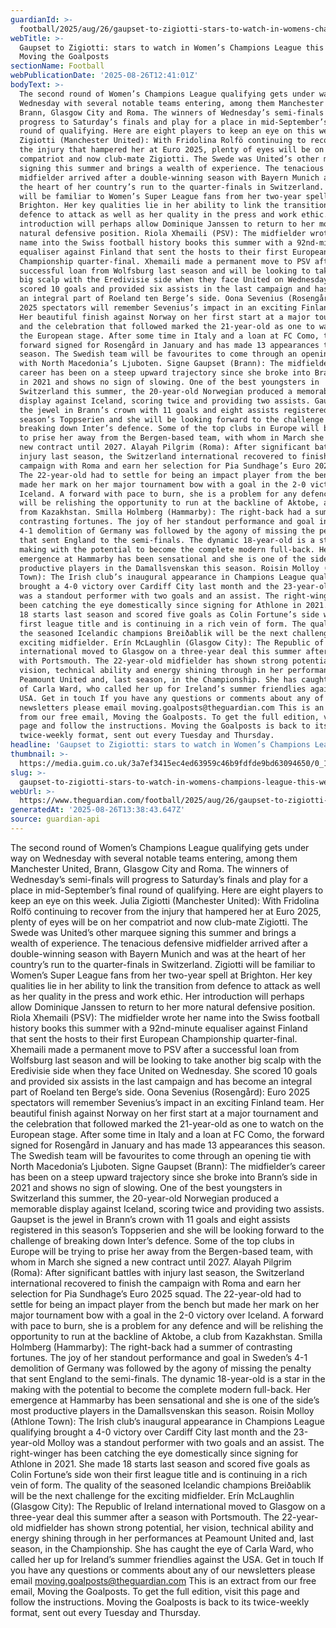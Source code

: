 ```yaml
---
guardianId: >-
  football/2025/aug/26/gaupset-to-zigiotti-stars-to-watch-in-womens-champions-league-this-week
webTitle: >-
  Gaupset to Zigiotti: stars to watch in Women’s Champions League this week  |
  Moving the Goalposts
sectionName: Football
webPublicationDate: '2025-08-26T12:41:01Z'
bodyText: >-
  The second round of Women’s Champions League qualifying gets under way on
  Wednesday with several notable teams entering, among them Manchester United,
  Brann, Glasgow City and Roma. The winners of Wednesday’s semi-finals will
  progress to Saturday’s finals and play for a place in mid-September’s final
  round of qualifying. Here are eight players to keep an eye on this week. Julia
  Zigiotti (Manchester United): With Fridolina Rolfö continuing to recover from
  the injury that hampered her at Euro 2025, plenty of eyes will be on her
  compatriot and now club-mate Zigiotti. The Swede was United’s other marquee
  signing this summer and brings a wealth of experience. The tenacious defensive
  midfielder arrived after a double-winning season with Bayern Munich and was at
  the heart of her country’s run to the quarter-finals in Switzerland. Zigiotti
  will be familiar to Women’s Super League fans from her two-year spell at
  Brighton. Her key qualities lie in her ability to link the transition from
  defence to attack as well as her quality in the press and work ethic. Her
  introduction will perhaps allow Dominique Janssen to return to her more
  natural defensive position. Riola Xhemaili (PSV): The midfielder wrote her
  name into the Swiss football history books this summer with a 92nd-minute
  equaliser against Finland that sent the hosts to their first European
  Championship quarter-final. Xhemaili made a permanent move to PSV after a
  successful loan from Wolfsburg last season and will be looking to take another
  big scalp with the Eredivisie side when they face United on Wednesday. She
  scored 10 goals and provided six assists in the last campaign and has become
  an integral part of Roeland ten Berge’s side. Oona Sevenius (Rosengård): Euro
  2025 spectators will remember Sevenius’s impact in an exciting Finland team.
  Her beautiful finish against Norway on her first start at a major tournament
  and the celebration that followed marked the 21-year-old as one to watch on
  the European stage. After some time in Italy and a loan at FC Como, the
  forward signed for Rosengård in January and has made 13 appearances this
  season. The Swedish team will be favourites to come through an opening tie
  with North Macedonia’s Ljuboten. Signe Gaupset (Brann): The midfielder’s
  career has been on a steep upward trajectory since she broke into Brann’s side
  in 2021 and shows no sign of slowing. One of the best youngsters in
  Switzerland this summer, the 20-year-old Norwegian produced a memorable
  display against Iceland, scoring twice and providing two assists. Gaupset is
  the jewel in Brann’s crown with 11 goals and eight assists registered in this
  season’s Toppserien and she will be looking forward to the challenge of
  breaking down Inter’s defence. Some of the top clubs in Europe will be trying
  to prise her away from the Bergen-based team, with whom in March she signed a
  new contract until 2027. Alayah Pilgrim (Roma): After significant battles with
  injury last season, the Switzerland international recovered to finish the
  campaign with Roma and earn her selection for Pia Sundhage’s Euro 2025 squad.
  The 22-year-old had to settle for being an impact player from the bench but
  made her mark on her major tournament bow with a goal in the 2-0 victory over
  Iceland. A forward with pace to burn, she is a problem for any defence and
  will be relishing the opportunity to run at the backline of Aktobe, a club
  from Kazakhstan. Smilla Holmberg (Hammarby): The right-back had a summer of
  contrasting fortunes. The joy of her standout performance and goal in Sweden’s
  4-1 demolition of Germany was followed by the agony of missing the penalty
  that sent England to the semi-finals. The dynamic 18-year-old is a star in the
  making with the potential to become the complete modern full-back. Her
  emergence at Hammarby has been sensational and she is one of the side’s most
  productive players in the Damallsvenskan this season. Roisin Molloy (Athlone
  Town): The Irish club’s inaugural appearance in Champions League qualifying
  brought a 4-0 victory over Cardiff City last month and the 23-year-old Molloy
  was a standout performer with two goals and an assist. The right-winger has
  been catching the eye domestically since signing for Athlone in 2021. She made
  18 starts last season and scored five goals as Colin Fortune’s side won their
  first league title and is continuing in a rich vein of form. The quality of
  the seasoned Icelandic champions Breiðablik will be the next challenge for the
  exciting midfielder. Erín McLaughlin (Glasgow City): The Republic of Ireland
  international moved to Glasgow on a three-year deal this summer after a season
  with Portsmouth. The 22-year-old midfielder has shown strong potential, her
  vision, technical ability and energy shining through in her performances at
  Peamount United and, last season, in the Championship. She has caught the eye
  of Carla Ward, who called her up for Ireland’s summer friendlies against the
  USA. Get in touch If you have any questions or comments about any of our
  newsletters please email moving.goalposts@theguardian.com This is an extract
  from our free email, Moving the Goalposts. To get the full edition, visit this
  page and follow the instructions. Moving the Goalposts is back to its
  twice-weekly format, sent out every Tuesday and Thursday.
headline: 'Gaupset to Zigiotti: stars to watch in Women’s Champions League this week'
thumbnail: >-
  https://media.guim.co.uk/3a7ef3415ec4ed63959c46b9fdfde9bd63094650/0_1_5000_3998/500.jpg
slug: >-
  gaupset-to-zigiotti-stars-to-watch-in-womens-champions-league-this-week-or-moving-the-goalposts
webUrl: >-
  https://www.theguardian.com/football/2025/aug/26/gaupset-to-zigiotti-stars-to-watch-in-womens-champions-league-this-week
generatedAt: '2025-08-26T13:38:43.647Z'
source: guardian-api
---
```

The second round of Women’s Champions League qualifying gets under way on Wednesday with several notable teams entering, among them Manchester United, Brann, Glasgow City and Roma. The winners of Wednesday’s semi-finals will progress to Saturday’s finals and play for a place in mid-September’s final round of qualifying. Here are eight players to keep an eye on this week. Julia Zigiotti (Manchester United): With Fridolina Rolfö continuing to recover from the injury that hampered her at Euro 2025, plenty of eyes will be on her compatriot and now club-mate Zigiotti. The Swede was United’s other marquee signing this summer and brings a wealth of experience. The tenacious defensive midfielder arrived after a double-winning season with Bayern Munich and was at the heart of her country’s run to the quarter-finals in Switzerland. Zigiotti will be familiar to Women’s Super League fans from her two-year spell at Brighton. Her key qualities lie in her ability to link the transition from defence to attack as well as her quality in the press and work ethic. Her introduction will perhaps allow Dominique Janssen to return to her more natural defensive position. Riola Xhemaili (PSV): The midfielder wrote her name into the Swiss football history books this summer with a 92nd-minute equaliser against Finland that sent the hosts to their first European Championship quarter-final. Xhemaili made a permanent move to PSV after a successful loan from Wolfsburg last season and will be looking to take another big scalp with the Eredivisie side when they face United on Wednesday. She scored 10 goals and provided six assists in the last campaign and has become an integral part of Roeland ten Berge’s side. Oona Sevenius (Rosengård): Euro 2025 spectators will remember Sevenius’s impact in an exciting Finland team. Her beautiful finish against Norway on her first start at a major tournament and the celebration that followed marked the 21-year-old as one to watch on the European stage. After some time in Italy and a loan at FC Como, the forward signed for Rosengård in January and has made 13 appearances this season. The Swedish team will be favourites to come through an opening tie with North Macedonia’s Ljuboten. Signe Gaupset (Brann): The midfielder’s career has been on a steep upward trajectory since she broke into Brann’s side in 2021 and shows no sign of slowing. One of the best youngsters in Switzerland this summer, the 20-year-old Norwegian produced a memorable display against Iceland, scoring twice and providing two assists. Gaupset is the jewel in Brann’s crown with 11 goals and eight assists registered in this season’s Toppserien and she will be looking forward to the challenge of breaking down Inter’s defence. Some of the top clubs in Europe will be trying to prise her away from the Bergen-based team, with whom in March she signed a new contract until 2027. Alayah Pilgrim (Roma): After significant battles with injury last season, the Switzerland international recovered to finish the campaign with Roma and earn her selection for Pia Sundhage’s Euro 2025 squad. The 22-year-old had to settle for being an impact player from the bench but made her mark on her major tournament bow with a goal in the 2-0 victory over Iceland. A forward with pace to burn, she is a problem for any defence and will be relishing the opportunity to run at the backline of Aktobe, a club from Kazakhstan. Smilla Holmberg (Hammarby): The right-back had a summer of contrasting fortunes. The joy of her standout performance and goal in Sweden’s 4-1 demolition of Germany was followed by the agony of missing the penalty that sent England to the semi-finals. The dynamic 18-year-old is a star in the making with the potential to become the complete modern full-back. Her emergence at Hammarby has been sensational and she is one of the side’s most productive players in the Damallsvenskan this season. Roisin Molloy (Athlone Town): The Irish club’s inaugural appearance in Champions League qualifying brought a 4-0 victory over Cardiff City last month and the 23-year-old Molloy was a standout performer with two goals and an assist. The right-winger has been catching the eye domestically since signing for Athlone in 2021. She made 18 starts last season and scored five goals as Colin Fortune’s side won their first league title and is continuing in a rich vein of form. The quality of the seasoned Icelandic champions Breiðablik will be the next challenge for the exciting midfielder. Erín McLaughlin (Glasgow City): The Republic of Ireland international moved to Glasgow on a three-year deal this summer after a season with Portsmouth. The 22-year-old midfielder has shown strong potential, her vision, technical ability and energy shining through in her performances at Peamount United and, last season, in the Championship. She has caught the eye of Carla Ward, who called her up for Ireland’s summer friendlies against the USA. Get in touch If you have any questions or comments about any of our newsletters please email moving.goalposts@theguardian.com This is an extract from our free email, Moving the Goalposts. To get the full edition, visit this page and follow the instructions. Moving the Goalposts is back to its twice-weekly format, sent out every Tuesday and Thursday.
